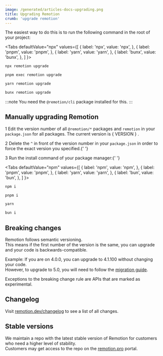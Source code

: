```yaml
---
image: /generated/articles-docs-upgrading.png
title: Upgrading Remotion
crumb: 'upgrade remotion'
---
```



The easiest way to do this is to run the following command in the root of your project:

<Tabs
defaultValue="npx"
values={[
{ label: 'npx', value: 'npx', },
{ label: 'pnpm', value: 'pnpm', },
{ label: 'yarn', value: 'yarn', },
{ label: 'bunx', value: 'bunx', },
]
}>
<TabItem value="npx">

```bash
npx remotion upgrade
```

  </TabItem>

  <TabItem value="pnpm">

```bash
pnpm exec remotion upgrade
```

  </TabItem>

  <TabItem value="yarn">

```bash
yarn remotion upgrade
```

  </TabItem>

  <TabItem value="bunx">

```bash
bunx remotion upgrade
```

  </TabItem>
</Tabs>

:::note
You need the `@remotion/cli` package installed for this.
:::

## Manually upgrading Remotion

<Step>1</Step> Edit the version number of all `@remotion/*` packages and
`remotion` in your `package.json` for all packages. The current version is {
  VERSION
}
.

<Step>2</Step> Delete the `^` in front of the version number in your
`package.json` in order to force the exact version you specified.{' '}

<Step>3</Step> Run the install command of your package manager:{' '}

<Tabs
defaultValue="npm"
values={[
{ label: 'npm', value: 'npm', },
{ label: 'pnpm', value: 'pnpm', },
{ label: 'yarn', value: 'yarn', },
{ label: 'bun', value: 'bun', },
]
}>
<TabItem value="npm">

```bash
npm i
```

  </TabItem>

  <TabItem value="pnpm">

```bash
pnpm i
```

  </TabItem>

  <TabItem value="yarn">

```bash
yarn
```

  </TabItem>

  <TabItem value="bun">

```bash
bun i
```

  </TabItem>
</Tabs>

## Breaking changes

Remotion follows semantic versioning.  
This means if the first number of the version is the same, you can upgrade and your code is backwards-compatible.

Example: If you are on 4.0.0, you can upgrade to 4.1.100 without changing your code.  
However, to upgrade to 5.0, you will need to follow the [migration guide](/docs/5-0-migration).

Exceptions to the breaking change rule are APIs that are marked as experimental.

## Changelog

Visit [remotion.dev/changelog](https://remotion.dev/changelog) to see a list of all changes.

## Stable versions

We maintain a repo with the latest stable version of Remotion for customers who need a higher level of stability.  
Customers may get access to the repo on the [remotion.pro](https://remotion.pro) portal.

